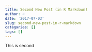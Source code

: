 ```yaml
---
title: Second New Post (in R Markdown)
author: ~
date: '2017-07-03'
slug: second-new-post-in-r-markdown
categories: []
tags: []
---
```


This is second